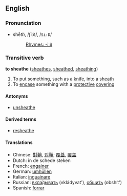 ==English==
===Pronunciation===
*shē<i>th</i>, /ʃiːð/, /<tt>Si:D</tt>/
*:[[Rhymes:English:-iːð|Rhymes: -iːð]]

===Transitive verb===
'''to sheathe''' ([[sheathes]], [[sheathed]], [[sheathing]])
#To put something, such as a [[knife]],  into a [[sheath]]
#To [[encase]] something with a [[protective]] [[covering]]


====Antonyms====
*[[unsheathe]]

====Derived terms====
*[[resheathe]]

====Translations====
*Chinese: [[對鞘]], [[对鞘]]; [[覆蓋]], [[覆盖]]
*Dutch: in de schede steken<!-- not a set phrase so not wikified -->
*French: [[engainer]]
*German: [[umhüllen]]
*Italian: [[inguainare]]
*Russian: [[вкладывать|вкла́дывать]] (vkl&aacute;dyvat'), [[обшить|обши́ть]] (obsh&iacute;t')
*Spanish: [[forrar]]